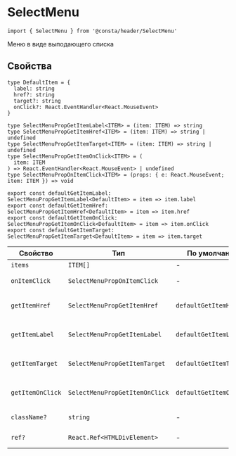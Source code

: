# SelectMenu

```tsx
import { SelectMenu } from '@consta/header/SelectMenu'
```

Меню в виде выподающего списка

## Свойства

```tsx
type DefaultItem = {
  label: string
  href?: string
  target?: string
  onClick?: React.EventHandler<React.MouseEvent>
}

type SelectMenuPropGetItemLabel<ITEM> = (item: ITEM) => string
type SelectMenuPropGetItemHref<ITEM> = (item: ITEM) => string | undefined
type SelectMenuPropGetItemTarget<ITEM> = (item: ITEM) => string | undefined
type SelectMenuPropGetItemOnClick<ITEM> = (
  item: ITEM
) => React.EventHandler<React.MouseEvent> | undefined
type SelectMenuPropOnItemClick<ITEM> = (props: { e: React.MouseEvent; item: ITEM }) => void

export const defaultGetItemLabel: SelectMenuPropGetItemLabel<DefaultItem> = item => item.label
export const defaultGetItemHref: SelectMenuPropGetItemHref<DefaultItem> = item => item.href
export const defaultGetItemOnClick: SelectMenuPropGetItemOnClick<DefaultItem> = item => item.onClick
export const defaultGetItemTarget: SelectMenuPropGetItemTarget<DefaultItem> = item => item.target
```

| Свойство         | Тип                            | По умолчанию            | Описание                                       |
| ---------------- | ------------------------------ | ----------------------- | ---------------------------------------------- |
| `items`          | `ITEM[]`                       | -                       | Элементы                                       |
| `onItemClick`    | `SelectMenuPropOnItemClick`    | -                       | Функция клика по элементу                      |
| `getItemHref`    | `SelectMenuPropGetItemHref`    | `defaultGetItemHref`    | Функция для определения `href` элемента        |
| `getItemLabel`   | `SelectMenuPropGetItemLabel`   | `defaultGetItemLabel`   | Функция для определения заголовка элемента     |
| `getItemTarget`  | `SelectMenuPropGetItemTarget`  | `defaultGetItemTarget`  | Функция для определения `target` элемента      |
| `getItemOnClick` | `SelectMenuPropGetItemOnClick` | `defaultGetItemOnClick` | Функция для определения функции клика элемента |
| `className?`     | `string`                       | -                       | Дополнительный CSS-класс                       |
| `ref?`           | `React.Ref<HTMLDivElement>`    | -                       | Ссылка на корневой DOM-элемент                 |

